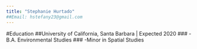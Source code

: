 ```yaml
---
title: "Stephanie Hurtado"
##Email: hstefany23@gmail.com
---
```


#Education
##University of California, Santa Barbara | Expected 2020
### -B.A. Environmental Studies 
### -Minor in Spatial Studies 

